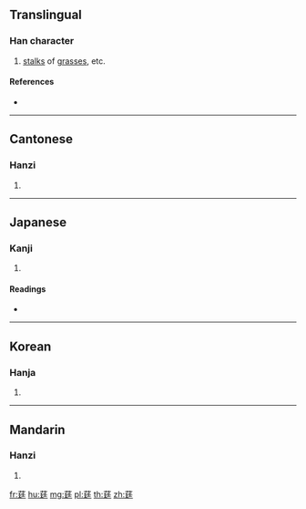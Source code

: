 {{character info/new}}
==Translingual==

===Han character===
{{Han char|rn=140|rad=艸|as=07|sn=13|four=44401|canj=TNKG}}

# [[stalk]]s of [[grass]]es, etc.

====References====
* {{Han ref|kx=1034.170|dkj=31060|dj=1493.200|hdz=53205.040|uh=839B|ud=33691|bh=D76C|bd=55148}}

----

==Cantonese==

===Hanzi===
{{yue-hanzi|jyut=|y=ting4}}

# {{defn|lang=yue|sort=艸07}}

----

==Japanese==

===Kanji===
{{ja-kanji|grade=|rs=艸07}}

# {{defn|lang=ja|sort=艸07}}

====Readings====
* {{ja-readings|on=[[てい]] (tei), [[じょう]] (jō)|kun=[[くき]] (kuki)}}

----

==Korean==

===Hanja===
{{ko-hanja|hangeul=정|eumhun=|rv=jeong|mr=chŏng|y=ceng}}

# {{defn|lang=ko|sort=艸07}}

----

==Mandarin==

===Hanzi===
{{cmn-hanzi|pin=[[tíng]] ([[ting2]])|wg=t'ing<sup>2</sup>}}

# {{defn|lang=cmn|sort=艸07}}

[[fr:莛]]
[[hu:莛]]
[[mg:莛]]
[[pl:莛]]
[[th:莛]]
[[zh:莛]]